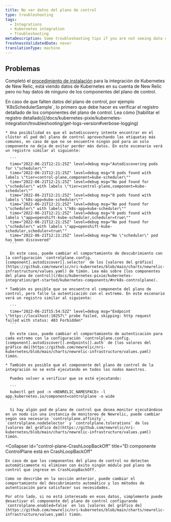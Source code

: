 ```yaml
---
title: No ver datos del plano de control
type: troubleshooting
tags:
  - Integrations
  - Kubernetes integration
  - Troubleshooting
metaDescription: Some troubleshooting tips if you are not seeing data control plane data for your New Relic's Kubernetes integration.
freshnessValidatedDate: never
translationType: machine
---
```


## Problemas

Completó el [procedimiento de instalación](/install/kubernetes/) para la integración de Kubernetes de New Relic, está viendo datos de Kubernetes en su cuenta de New Relic pero no hay datos de ninguno de los componentes del plano de control.

<CollapserGroup>
  <Collapser
    id="control-plane-sample-missing"
    title="Falta una muestra de ControlPlane"
  >
    En caso de que falten datos del plano de control, por ejemplo `K8sSchedulerSample`, lo primero que debe hacer es verificar el registro detallado de los componentes del plano de control. Lea cómo [habilitar el registro detallado](/docs/kubernetes-pixie/kubernetes-integration/troubleshooting/get-logs-version#verbose-logging)

    * Una posibilidad es que el autodiscovery intente encontrar en el clúster el pod del plano de control aprovechando las etiquetas más comunes, en caso de que no se encuentre ningún pod para un solo componente no deja de evitar perder más datos. En este escenario verá un registro similar al siguiente:

      ```
      time="2022-06-21T12:21:25Z" level=debug msg="Autodiscovering pods for \"scheduler\""
      time="2022-06-21T12:21:25Z" level=debug msg="0 pods found with labels \"tier=control-plane,component=kube-scheduler\""
      time="2022-06-21T12:21:25Z" level=debug msg="No pod found for \"scheduler\" with labels \"tier=control-plane,component=kube-scheduler\""
      time="2022-06-21T12:21:25Z" level=debug msg="0 pods found with labels \"k8s-app=kube-scheduler\""
      time="2022-06-21T12:21:25Z" level=debug msg="No pod found for \"scheduler\" with labels \"k8s-app=kube-scheduler\""
      time="2022-06-21T12:21:25Z" level=debug msg="0 pods found with labels \"app=openshift-kube-scheduler,scheduler=true\""
      time="2022-06-21T12:21:25Z" level=debug msg="No pod found for \"scheduler\" with labels \"app=openshift-kube-scheduler,scheduler=true\""
      time="2022-06-21T12:21:25Z" level=debug msg="No \"scheduler\" pod has been discovered"
      ```

      En este caso, puede cambiar el comportamiento de descubrimiento con la configuración `controlplane.config.[component].autodiscover[].selector` de los [valores del gráfico](https://github.com/newrelic/nri-kubernetes/blob/main/charts/newrelic-infrastructure/values.yaml) de timón. Lea más sobre [los componentes del plano de control](/docs/kubernetes-pixie/kubernetes-integration/get-started/kubernetes-components/#nrk8s-controlplane).

    * También es posible que se encuentre el componente del plano de control, pero falle la autenticación con el extremo. En este escenario verá un registro similar al siguiente:

      ```
      time="2022-06-21T15:54:52Z" level=debug msg="Endpoint \"https://localhost:10257\" probe failed, skipping: http request failed with status: 403 Forbidden"
      ```

      En este caso, puede cambiar el comportamiento de autenticación para cada extremo con la configuración `controlplane.config.[component].autodiscover[].endpoints[].auth` de [los valores del gráfico de](https://github.com/newrelic/nri-kubernetes/blob/main/charts/newrelic-infrastructure/values.yaml) timón.

    * También es posible que el componente del plano de control de la integración no se esté ejecutando en todos los nodos maestros.

      Puedes volver a verificar que se esté ejecutando:

      ```
      kubectl get pod -n <NEWRELIC_NAMESPACE> -l app.kubernetes.io/component=controlplane -o wide
      ```

      Si hay algún pod de plano de control que desea monitor ejecutándose en un nodo sin una instancia de monitoreo de Newrelic, puede cambiar según sea necesario `controlplane.affinity`, `controlplane.nodeSelector` y `controlplane.tolerations` de los [valores del gráfico de](https://github.com/newrelic/nri-kubernetes/blob/main/charts/newrelic-infrastructure/values.yaml) timón.
  </Collapser>

  <Collapser
    id="control-plane-CrashLoopBackOff"
    title="El componente ControlPlane está en CrashLoopBackOff"
  >
    En caso de que los componentes del plano de control no detecten automáticamente ni eliminen con éxito ningún módulo pod plano de control que ingrese en CrashLoopBackOff.

    Como se describe en la sección anterior, puede cambiar el comportamiento del descubrimiento automático y los métodos de autenticación para satisfacer sus necesidades.

    Por otro lado, si no está interesado en esos datos, simplemente puede desactivar el componente del plano de control configurando `controlplane.enabled=false` en los [valores del gráfico de](https://github.com/newrelic/nri-kubernetes/blob/main/charts/newrelic-infrastructure/values.yaml) timón.
  </Collapser>
</CollapserGroup>